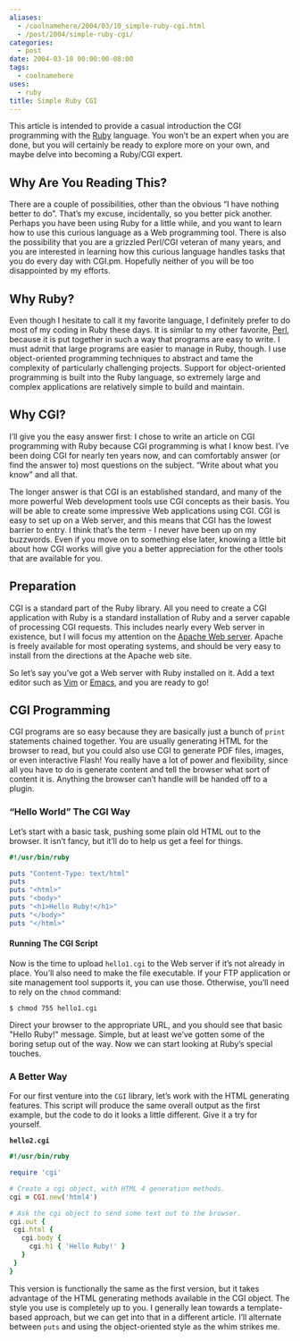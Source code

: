 ```yaml
---
aliases:
  - /coolnamehere/2004/03/10_simple-ruby-cgi.html
  - /post/2004/simple-ruby-cgi/
categories:
  - post
date: 2004-03-10 00:00:00-08:00
tags:
  - coolnamehere
uses:
  - ruby
title: Simple Ruby CGI
---
```


This article is intended to provide a casual introduction the CGI
programming with the [Ruby](/tags/ruby/) language. You won’t be an
expert when you are done, but you will certainly be ready to explore
more on your own, and maybe delve into becoming a Ruby/CGI expert.

## Why Are You Reading This?

There are a couple of possibilities, other than the obvious “I have
nothing better to do”. That’s my excuse, incidentally, so you better
pick another. Perhaps you have been using Ruby for a little while, and
you want to learn how to use this curious language as a Web programming
tool. There is also the possibility that you are a grizzled Perl/CGI
veteran of many years, and you are interested in learning how this
curious language handles tasks that you do every day with CGI.pm.
Hopefully neither of you will be too disappointed by my efforts.

## Why Ruby?

Even though I hesitate to call it my favorite language, I definitely
prefer to do most of my coding in Ruby these days. It is similar to my
other favorite, [Perl](/tags/perl/), because it is put together in such
a way that programs are easy to write. I must admit that large programs
are easier to manage in Ruby, though. I use object-oriented programming
techniques to abstract and tame the complexity of particularly
challenging projects. Support for object-oriented programming is built
into the Ruby language, so extremely large and complex applications are
relatively simple to build and maintain.

## Why CGI?

I’ll give you the easy answer first: I chose to write an article on CGI
programming with Ruby because CGI programming is what I know best. I’ve
been doing CGI for nearly ten years now, and can comfortably answer (or
find the answer to) most questions on the subject. “Write about what you
know” and all that.

The longer answer is that CGI is an established standard, and many of
the more powerful Web development tools use CGI concepts as their basis.
You will be able to create some impressive Web applications using CGI.
CGI is easy to set up on a Web server, and this means that CGI has the
lowest barrier to entry. I think that’s the term - I never have been up
on my buzzwords. Even if you move on to something else later, knowing a
little bit about how CGI works will give you a better appreciation for
the other tools that are available for you.

## Preparation

CGI is a standard part of the Ruby library. All you need to create a CGI
application with Ruby is a standard installation of Ruby and a server
capable of processing CGI requests. This includes nearly every Web
server in existence, but I will focus my attention on the [Apache Web
server](http://httpd.apache.org/). Apache is freely available for most
operating systems, and should be very easy to install from the
directions at the Apache web site.

So let’s say you’ve got a Web server with Ruby installed on it. Add a
text editor such as [Vim](/tags/perl/) or [Emacs](/tags/emacs/), and you
are ready to go!

## CGI Programming

CGI programs are so easy because they are basically just a bunch of
`print` statements chained together. You are usually generating HTML for
the browser to read, but you could also use CGI to generate PDF files,
images, or even interactive Flash! You really have a lot of power and
flexibility, since all you have to do is generate content and tell the
browser what sort of content it is. Anything the browser can’t handle
will be handed off to a plugin.

### “Hello World” The CGI Way

Let’s start with a basic task, pushing some plain old HTML out to the
browser. It isn’t fancy, but it’ll do to help us get a feel for things.

```ruby title="hello1.cgi"
#!/usr/bin/ruby

puts "Content-Type: text/html"
puts
puts "<html>"
puts "<body>"
puts "<h1>Hello Ruby!</h1>"
puts "</body>"
puts "</html>"
```

#### Running The CGI Script

Now is the time to upload `hello1.cgi` to the Web server if it’s not
already in place. You’ll also need to make the file executable. If your
FTP application or site management tool supports it, you can use those.
Otherwise, you’ll need to rely on the `chmod` command:

```
$ chmod 755 hello1.cgi
```

Direct your browser to the appropriate URL, and you should see that
basic "Hello Ruby!" message. Simple, but at least we’ve gotten some
of the boring setup out of the way. Now we can start looking at Ruby’s
special touches.

### A Better Way

For our first venture into the `CGI` library, let’s work with the HTML
generating features. This script will produce the same overall output as
the first example, but the code to do it looks a little different. Give
it a try for yourself.

**`hello2.cgi`**

```ruby
#!/usr/bin/ruby

require 'cgi'

# Create a cgi object, with HTML 4 generation methods.
cgi = CGI.new('html4')

# Ask the cgi object to send some text out to the browser.
cgi.out {
 cgi.html {
   cgi.body {
     cgi.h1 { 'Hello Ruby!' }
   }
 }
}
```

This version is functionally the same as the first version, but it takes
advantage of the HTML generating methods available in the CGI object.
The style you use is completely up to you. I generally lean towards a
template-based approach, but we can get into that in a different
article. I’ll alternate between `puts` and using the object-oriented
style as the whim strikes me.
